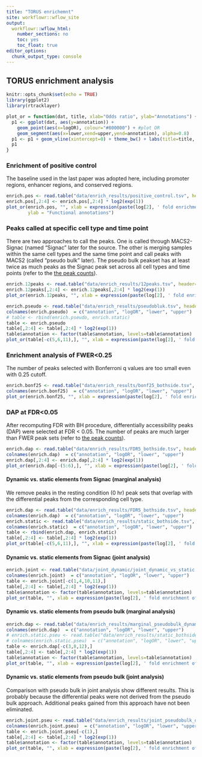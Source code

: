 ```yaml
---
title: "TORUS enrichemnt"
site: workflowr::wflow_site
output:
  workflowr::wflow_html:
    number_sections: no
    toc: yes
    toc_float: true
editor_options:
  chunk_output_type: console
---
```


## TORUS enrichment analysis
```r
knitr::opts_chunk$set(echo = TRUE)
library(ggplot2)
library(rtracklayer)

plot_or = function(dat, title, xlab="Odds ratio", ylab="Annotations") {
  p1 <- ggplot(dat, aes(y=annotation)) + 
    geom_point(aes(x=logOR), colour="#800000") + #plot OR
    geom_segment(aes(x=lower,xend=upper,yend=annotation), alpha=0.8)
  p1 <- p1 + geom_vline(xintercept=0) + theme_bw() + labs(title=title, x=xlab, y=ylab)
  p1
}
```

### Enrichment of positive control

The baseline used in the last paper was adopted here, including promoter regions, enhancer regions, and conserved regions.

```r
enrich.pos <- read.table("data/enrich_results/positive_control.tsv", header=T)
enrich.pos[,2:4] <- enrich.pos[,2:4] * log2(exp(1))
plot_or(enrich.pos, "", xlab = expression(paste(log[2], ' fold enrichment of SZ variants')),
        ylab = "Functional annotations")
```

### Peaks called at specific cell type and time point
There are two approaches to call the peaks. One is called through MACS2-Signac (named "Signac" later for the source. The other is merging samples within the same cell types and the same time point and call peaks with MACS2 (called "pseudo bulk" later). The pseudo bulk peakset has at least twice as much peaks as the Signac peak set across all cell types and time points (refer to the [the peak counts](index.html#summary-for-different-peak-sets)).
```r
enrich.12peaks <- read.table("data/enrich_results/12peaks.tsv", header=T)
enrich.12peaks[,2:4] <- enrich.12peaks[,2:4] * log2(exp(1))
plot_or(enrich.12peaks, "", xlab = expression(paste(log[2], ' fold enrichment of SZ variants')), ylab = "Functional annotations")
```

```r
enrich.pseudo <- read.table("data/enrich_results/pseudobluk.tsv", header=T)
colnames(enrich.pseudo)  = c("annotation", "logOR", "lower", "upper")
# table <- rbind(enrich.pseudo, enrich.static)
table <- enrich.pseudo
table[,2:4] <- table[,2:4] * log2(exp(1))
table$annotation <- factor(table$annotation, levels=table$annotation)
plot_or(table[-c(5,6,11),], "", xlab = expression(paste(log[2], ' fold enrichment of SZ variants')), ylab = "Functional annotations")
```

### Enrichment analysis of FWER<0.25
The number of peaks selected with Bonferroni q values are too small even with 0.25 cutoff.
```r
enrich.bonf25 <- read.table("data/enrich_results/bonf25_bothside.tsv", header=T)
colnames(enrich.bonf25)  = c("annotation", "logOR", "lower", "upper")
plot_or(enrich.bonf25, "", xlab = expression(paste(log[2], ' fold enrichment of SZ variants')), ylab = "Functional annotations")
```

### DAP at FDR<0.05
After recomputing FDR with BH procedure, differentially accessibility peaks (DAP) were selected at FDR < 0.05. The number of peaks are much larger than FWER peak sets (refer to [the peak counts](index.html#summary-for-different-peak-sets)).

```r
enrich.dap <- read.table("data/enrich_results/FDR5_bothside.tsv", header=T)
colnames(enrich.dap)  = c("annotation", "logOR", "lower", "upper")
enrich.dap[,2:4] <- enrich.dap[,2:4] * log2(exp(1))
plot_or(enrich.dap[-(5:6),], "", xlab = expression(paste(log[2], ' fold enrichment of SZ variants')), ylab = "Functional annotations")
```

<!-- ### Inducible elements -->
<!-- ```{r enrichment_DAP_positive, echo=FALSE} -->
<!-- enrich.dap.pos <- read.table("data/enrich_results/FDR5_positive.tsv", header=T) -->
<!-- colnames(enrich.dap.pos)  = c("annotation", "logOR", "lower", "upper") -->
<!-- plot_or(enrich.dap.pos[-(5:6),], "", xlab = expression(paste(log[2], ' fold enrichment of SZ variants')), ylab = "Functional annotations") -->
<!-- ``` -->

#### Dynamic vs. static elements from Signac (marginal analysis)
We remove peaks in the resting condition (0 hr) peak sets that overlap with the differential peaks from the corresponding cell type.

```r
enrich.dap <- read.table("data/enrich_results/FDR5_bothside.tsv", header=T)
colnames(enrich.dap)  = c("annotation", "logOR", "lower", "upper")
enrich.static <- read.table("data/enrich_results/static_bothside.tsv", header=T)
colnames(enrich.static)  = c("annotation", "logOR", "lower", "upper")
table <- rbind(enrich.dap, enrich.static)
table[,2:4] <- table[,2:4] * log2(exp(1))
plot_or(table[-c(5,6,11),], "", xlab = expression(paste(log[2], ' fold enrichment of SZ variants')), ylab = "Functional annotations")
```

#### Dynamic vs. static elements from Signac (joint analysis)
```r
enrich.joint <- read.table("data/joint_dynamic/joint_dynamic_vs_static.tsv", header=T)
colnames(enrich.joint)  = c("annotation", "logOR", "lower", "upper")
table <- enrich.joint[-c(1,4,10,11),]
table[,2:4] <- table[,2:4] * log2(exp(1))
table$annotation <- factor(table$annotation, levels=table$annotation)
plot_or(table, "", xlab = expression(paste(log[2], ' fold enrichment of SZ variants')), ylab = "Functional annotations")
```


#### Dynamic vs. static elements from pseudo bulk (marginal analysis)
```r
enrich.dap <- read.table("data/enrich_results/marginal_pseudobulk_dynamic_vs_static.tsv", header=T)
colnames(enrich.dap)  = c("annotation", "logOR", "lower", "upper")
# enrich.static.pseu <- read.table("data/enrich_results/static_bothside.tsv", header=T)
# colnames(enrich.static.pseu)  = c("annotation", "logOR", "lower", "upper")
table <- enrich.dap[-c(3,8,12),]
table[,2:4] <- table[,2:4] * log2(exp(1))
table$annotation <- factor(table$annotation, levels=table$annotation)
plot_or(table, "", xlab = expression(paste(log[2], ' fold enrichment of SZ variants')), ylab = "Functional annotations")
```

#### Dynamic vs. static elements from pseudo bulk (joint analysis)
Comparison with pseudo bulk in joint analysis show different results. This is probably because the differential peaks were not derived from the pseudo bulk approach. Additional peaks gained from this approach have not been eliminated.

```r
enrich.joint.pseu <- read.table("data/enrich_results/joint_pseudobulk_dynvs_stat.tsv", header=T)
colnames(enrich.joint.pseu)  = c("annotation", "logOR", "lower", "upper")
table <- enrich.joint.pseu[-c(1),]
table[,2:4] <- table[,2:4] * log2(exp(1))
table$annotation <- factor(table$annotation, levels=table$annotation)
plot_or(table, "", xlab = expression(paste(log[2], ' fold enrichment of SZ variants')), ylab = "Functional annotations")
```